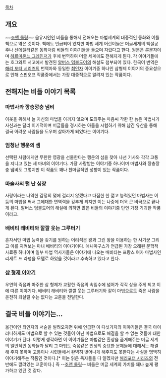 [[목차]]

== 개요 ==
~~[[조앤 롤링]]~~ 음유시인인 비들을 통해서 전해오는 마법세계의 대중적인 동화와 이를 책으로 엮은 것이다. 책에도 언급되어 있지만 마법 세계 어린이들은 머글세계의 백설공주나 신데렐라같은 동화처럼 비들의 이야기들을 들으며 자랐다고 한다. 원문은 룬문자이며 [[헤르미온느 그레인저]]가 후에 번역하여 머글 세계에도 전해지게 된다. 각 이야기들에는 호그와트 서고에서 발견된 [[알버스 덤블도어]]의 해설도 첨부되어 있다. 한국어 번역은 [[해리 포터 시리즈]]의 번역자와 동일한 [[최인자]] 이야기중 하나인 삼형제 이야기의 중요성으로 인해 스핀오프 작품중에서는 가장 대중적으로 알려져 있는 작품이다.

== 전해지는 비들 이야기 목록 ==
=== 마법사와 깡충깡충 냄비 ===
이웃을 위해서 늘 자신의 마법을 아끼지 않으며 도와주는 마음씨 착한 한 늙은 마법사가 자신과는 달리 이기적이며 머글들을 경시하는 아들을 시험하기 위해 남긴 유산을 통해 결국 어려운 사람들을 도우며 살아가게 되었다는 이야기다.

=== 엄청난 행운의 샘 ===
선택된 사람에게만 무한한 영광을 선물한다는  행운의 섬을 찾아 나선 기사와 각각 고통을 지니고 있는 세 마녀의 이야기다. 가장 사랑받는 이야기중 하나이며 마법사와 깡충깡충 냄비도 그렇지만 이 작품도 꽤나 친머글적인 성향이 있는 작품이다.

=== 마술사의 털 난 심장 ===
사랑이라는 나약한 감정의 덫에 걸리지 않겠다고 다짐한 한 젊고 능력있던 마법사는 어둠의 마법을 써서 그에대한 면역력을 갖추게 되지만 이는 나중에 더욱 큰 비극으로 끝나게 된다. 알버스 덤블도어의 해설에 의하면 많은 비들의 이야기중 단연 가장 기괴한 작품이라고.

=== 배비티 래비티와 깔깔 웃는 그루터기 ===
혼자서만 마법 능력을 갖기를 원하는 어리석은 왕과 그런 왕을 이용하는 한 사기꾼 그리고 이를 지켜보는 마녀 배비티의 이야기이다. 애니마구스가 언급된 가장 오래된 문학적 사료중 하나이며 일부 마법 역사가들은 이야기에 나오는 배비티는 프랑스 여자 마법사인 리세트 드 라팽을 모델로 하였을 것이라고 추측하고 있다고 한다.

=== [[삼 형제 이야기]] ===
우연히 죽음과 마주한 삼 형제가 교활한 죽음의 속임수에 넘어가 각각 상을 주게 되고 이에 따른 이야기다. 배비티 래비티와 깔깔 웃는 그루터기와 같이 마법으로도 죽은 사람을 온전히 되살릴 수는 없다는 교훈을 전달한다.
== 결국 비들 이야기는... ==
옮긴이인 최인자의 서술을 빌려오자면 위에 언급한 이 다섯가지의 이야기들은 결국 아이러니하게도 마법으로 할 수 있는 것들이 아닌 마법으로도 해결을 할 수 없는 것들에 대한 이야기가 된다. 이렇게 생각하면 이 이야기들은 마법같은 환상을 품게해주는 머글 세계의 일반적인 동화들과 달리 그 마법도 죽음같은 인생의 중요한 문제들에 대해서는 해결해 주지 못하며 고통이나 시련들에서 완벽히 벗어나게 해주지도 못한다는 사실을 명백히 이야기해주는 작품인 것이다.[* 이는 읽은 독자들을 다 알겠지만 [[해리포터 시리즈]]의 전반에도 깔려있는 교훈이다.] 즉 --[[조앤 롤링]]-- 비들은 머글 세계의 가치를 꽤나 높게 평가하고 있던 것 같다.
